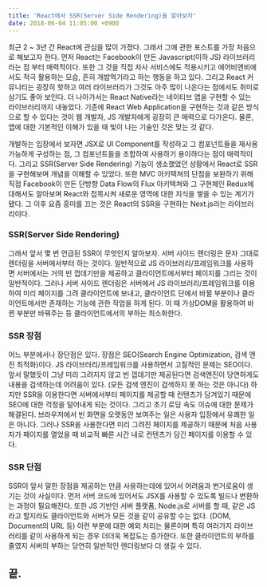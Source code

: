 ```yaml
---
title: 'React에서 SSR(Server Side Rendering)을 알아보자'
date: 2018-06-04 11:05:00 +0900
---
```


최근 2 ~ 3년 간 React에 관심을 많이 가졌다.
그래서 그에 관한 포스트를 가장 처음으로 해보고자 한다.
먼저 React는 Facebook이 만든 Javascript(이하 JS) 라이브러리라는 점 부터 매력적이다.
또한 그 것을 직접 자사 서비스에도 적용시키고 에어비앤비에서도 적극 활용하는 모습, 흔히 개밥먹기라고 하는 행동을 하고 있다.
그리고 React 커뮤니티는 굉장히 핫하고 여러 라이브러리가 그것도 아주 많이 나온다는 점에서도 취미로 삼기도 좋아 보인다.
더 나아가서는 React Native라는 네이티브 앱을 구현할 수 있는 라이브러리까지 내놓았다.
기존에 React Web Application을 구현하는 것과 같은 방식으로 할 수 있다는 것이 웹 개발자, JS 개발자에게 굉장히 큰 매력으로 다가온다.
물론, 앱에 대한 기본적인 이해가 있을 때 빛이 나는 기술인 것은 맞는 것 같다.

개발하는 입장에서 보자면 JSX로 UI Component를 작성하고 그 컴포넌트들을 재사용 가능하게 구성하는 점, 그 컴포넌트들을 조합하여 사용하기 용이하다는 점이 매력적이다.
그리고 SSR(Server Side Rendering) 기능이 생소했었던 상황에서 React로 SSR을 구현해보며 개념을 이해할 수 있었다.
또한 MVC 아키텍쳐의 단점을 보완하기 위해 직접 Facebook이 만든 단방향 Data Flow의 Flux 아키텍쳐와 그 구현체인 Redux에 대해서도 알아보며 React와 접목시켜 새로운 영역에 대한 지식을 쌓을 수 있는 계기가 됐다.
그 이후 요즘 흥미를 끄는 것은 React의 SSR을 구현하는 Next.js라는 라이브러리이다.

### SSR(Server Side Rendering)

그래서 앞서 몇 번 언급된 SSR이 무엇인지 알아보자.
서버 사이드 렌더링은 문자 그대로 렌더링을 서버에서부터 하는 것이다.
일반적으로 JS 라이브러리/프레임워크를 사용하면 서버에서는 거의 빈 껍데기만을 제공하고 클라이언트에서부터 페이지를 그리는 것이 일반적이다.
그러나 서버 사이드 렌더링은 서버에서 JS 라이브러리/프레임워크를 이용하여 미리 페이지를 그려 클라이언트에 보내고, 클라이언트 단에서 바뀔 부분이나 클라이언트에서만 존재하는 기능에 관한 작업을 하게 된다.
이 때 가상DOM을 활용하여 바뀐 부분만 바꿔주는 등 클라이언트에서의 부하는 최소화한다.

### SSR 장점

어느 부분에서나 장단점은 있다.
장점은 SEO(Search Engine Optimization, 검색 엔진 최적화)이다.
JS 라이브러리/프레임워크를 사용하면서 고질적인 문제는 SEO이다.
앞서 말했듯이 그냥 미리 그려지지 않고 빈 껍데기만 제공된다면 검색엔진이 당연하게도 내용을 검색하는데 어려움이 있다. (모든 검색 엔진이 검색하지 못 하는 것은 아니다)
하지만 SSR을 이용한다면 서버에서부터 페이지를 제공할 때 컨텐츠가 담겨있기 때문에 SEO에 대한 걱정을 덜어내게 되는 것이다.
그리고 초기 로딩 속도 이슈에 대한 문제가 해결된다.
브라우저에서 빈 화면을 오랫동안 보여주는 일은 사용자 입장에서 유쾌한 일은 아니다.
그러나 SSR을 사용한다면 미리 그려진 페이지를 제공하기 때문에 처음 사용자가 페이지를 열었을 때 비교적 빠른 시간 내로 컨텐츠가 담긴 페이지를 이용할 수 있다.

### SSR 단점

SSR이 앞서 말한 장점을 제공하는 만큼 사용하는데에 있어서 어려움과 번거로움이 생기는 것이 사실이다.
먼저 서버 코드에 있어서도 JSX를 사용할 수 있도록 빌드나 변환하는 과정이 필요해진다.
또한 JS 기반인 서버 플랫폼, Node.js로 서버를 할 때, 같은 JS라고 할지라도 클라이언트와 서버가 모든 것을 같이 공유할 수는 없다. (DOM, Document의 URL 등)
이런 부분에 대한 예외 처리는 물론이며 특히 여러가지 라이브러리를 같이 사용하게 되는 경우 더더욱 복잡도는 증가한다.
또한 클라이언트의 부하를 줄였지 서버의 부하는 당연히 일반적인 렌더링보다 더 생길 수 있다.

## 끝.

